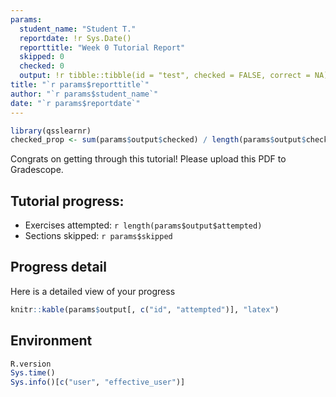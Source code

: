 ```yaml
---
params:
  student_name: "Student T."
  reportdate: !r Sys.Date()
  reporttitle: "Week 0 Tutorial Report"
  skipped: 0
  checked: 0
  output: !r tibble::tibble(id = "test", checked = FALSE, correct = NA)
title: "`r params$reporttitle`"
author: "`r params$student_name`"
date: "`r params$reportdate`"
---
```



```r
library(qsslearnr)
checked_prop <- sum(params$output$checked) / length(params$output$checked)
```

Congrats on getting through this tutorial! Please upload this PDF to Gradescope. 

## Tutorial progress:

- Exercises attempted: `r length(params$output$attempted)` 
- Sections skipped:  `r params$skipped`

\newpage

## Progress detail

Here is a detailed view of your progress

```r
knitr::kable(params$output[, c("id", "attempted")], "latex")
```

\newpage

## Environment

```r
R.version
Sys.time()
Sys.info()[c("user", "effective_user")]
```
